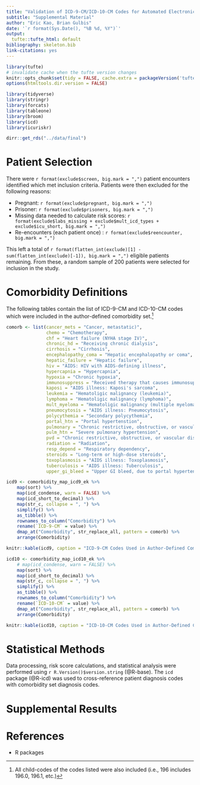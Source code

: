 ```yaml
---
title: "Validation of ICD-9-CM/ICD-10-CM Codes for Automated Electronic Scoring of APACHE II, APACHE III, and SAPS II"
subtitle: "Supplemental Material"
author: "Eric Kao, Brian Gulbis"
date: '`r format(Sys.Date(), "%B %d, %Y")`'
output:
  tufte::tufte_html: default
bibliography: skeleton.bib
link-citations: yes
---
```


```r
library(tufte)
# invalidate cache when the tufte version changes
knitr::opts_chunk$set(tidy = FALSE, cache.extra = packageVersion('tufte'), echo = FALSE)
options(htmltools.dir.version = FALSE)

library(tidyverse)
library(stringr)
library(forcats)
library(tableone)
library(broom)
library(icd)
library(icuriskr)

dirr::get_rds("../data/final")
```

# Patient Selection

There were `r format(exclude$screen, big.mark = ",")` patient encounters identified which met inclusion criteria. Patients were then excluded for the following reasons:

* Pregnant: `r format(exclude$pregnant, big.mark = ",")`
* Prisoner: `r format(exclude$prisoners, big.mark = ",")`
* Missing data needed to calculate risk scores: `r format(exclude$labs_missing + exclude$mult_icd_types + exclude$icu_short, big.mark = ",")`
* Re-encounters (each patient  once) : `r format(exclude$reencounter, big.mark = ",")`

This left a total of `r format(flatten_int(exclude)[1] - sum(flatten_int(exclude)[-1]), big.mark = ",")` eligible patients remaining. From these, a random sample of 200 patients were selected for inclusion in the study. 

# Comorbidity Definitions

The following tables contain the list of ICD-9-CM and ICD-10-CM codes which were included in the author-defined comorbidity set.^[All child-codes of the codes listed were also included (i.e., 196 includes 196.0, 196.1, etc.)] 


```r
comorb <- list(cancer_mets = "Cancer, metastatic)",
               chemo = "Chemotherapy",
               chf = "Heart failure (NYHA stage IV)",
               chronic_hd = "Receiving chronic dialysis",
               cirrhosis = "Cirrhosis",
               encephalopathy_coma = "Hepatic encephalopathy or coma",
               hepatic_failure = "Hepatic failure",
               hiv = "AIDS: HIV with AIDS-defining illness",
               hypercapnia = "Hypercapnia",
               hypoxia = "Chronic hypoxia",
               immunosuppress = "Received therapy that causes immunosuppression",
               kaposi = "AIDS illness: Kaposi's sarcoma",
               leukemia = "Hematoligic malignancy (leukemia)",
               lymphoma = "Hematoligic malignancy (lymphoma)",
               mult_myeloma = "Hematoligic malignancy (multiple myeloma)",
               pneumocytosis = "AIDS illness: Pneumocytosis",
               polycythemia = "Secondary polycythemia",
               portal_htn = "Portal hypertenstion",
               pulmonary = "Chronic restrictive, obstructive, or vascular disease",
               pulm_htn = "Severe pulmonary hypertension",
               pvd = "Chronic restrictive, obstructive, or vascular disease",
               radiation = "Radiation",
               resp_depend = "Respiratory dependency",
               steroids = "Long-term or high-dose steroids",
               toxoplasmosis = "AIDS illness: Toxoplasmosis",
               tuberculosis = "AIDS illness: Tuberculosis",
               upper_gi_bleed = "Upper GI bleed, due to portal hypertension")

icd9 <- comorbidity_map_icd9_ek %>%
    map(sort) %>%
    map(icd_condense, warn = FALSE) %>%
    map(icd_short_to_decimal) %>%
    map(str_c, collapse = ", ") %>%
    simplify() %>%
    as_tibble() %>%
    rownames_to_column("Comorbidity") %>%
    rename(`ICD-9-CM` = value) %>%
    dmap_at("Comorbidity", str_replace_all, pattern = comorb) %>%
    arrange(Comorbidity)

knitr::kable(icd9, caption = "ICD-9-CM Codes Used in Author-Defined Comorbidity Set")
```

```r
icd10 <- comorbidity_map_icd10_ek %>%
    # map(icd_condense, warn = FALSE) %>%
    map(sort) %>%
    map(icd_short_to_decimal) %>%
    map(str_c, collapse = ", ") %>%
    simplify() %>%
    as_tibble() %>%
    rownames_to_column("Comorbidity") %>%
    rename(`ICD-10-CM` = value) %>%
    dmap_at("Comorbidity", str_replace_all, pattern = comorb) %>%
    arrange(Comorbidity)

knitr::kable(icd10, caption = "ICD-10-CM Codes Used in Author-Defined Comorbidity Set")
```


# Statistical Methods

Data processing, risk score calculations, and statistical analysis were performed using `r R.Version()$version.string` (@R-base). The `icd` package (@R-icd) was used to cross-reference patient diagnosis codes with comorbidity set diagnosis codes.

# Supplemental Results

# References

* R packages
